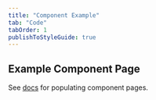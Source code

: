 ```yaml
---
title: "Component Example"
tab: "Code"
tabOrder: 1
publishToStyleGuide: true
---
```


## Example Component Page

See [docs](https://docs.emulsify.info/style-guide-usage/documenting-components) for populating component pages.


